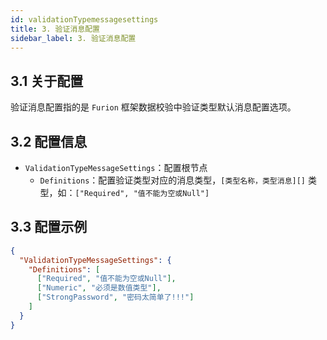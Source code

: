 ```yaml
---
id: validationTypemessagesettings
title: 3. 验证消息配置
sidebar_label: 3. 验证消息配置
---
```


## 3.1 关于配置

验证消息配置指的是 `Furion` 框架数据校验中验证类型默认消息配置选项。

## 3.2 配置信息

- `ValidationTypeMessageSettings`：配置根节点
  - `Definitions`：配置验证类型对应的消息类型，`[类型名称，类型消息][]` 类型，如：`["Required", "值不能为空或Null"]`

## 3.3 配置示例

```json
{
  "ValidationTypeMessageSettings": {
    "Definitions": [
      ["Required", "值不能为空或Null"],
      ["Numeric", "必须是数值类型"],
      ["StrongPassword", "密码太简单了!!!"]
    ]
  }
}
```
